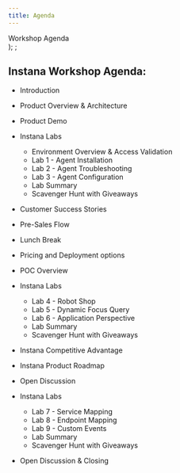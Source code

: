 ```yaml
---
title: Agenda
---
```

  <span>
    Workshop Agenda <br />
  </span>
);
;

##  Instana Workshop Agenda:
- Introduction 
- Product Overview & Architecture
- Product Demo   
- Instana Labs
   - Environment Overview & Access Validation  
   - Lab 1 - Agent Installation
   - Lab 2 - Agent Troubleshooting
   - Lab 3 - Agent Configuration
   - Lab Summary
   - Scavenger Hunt with Giveaways 
- Customer Success Stories
- Pre-Sales Flow

- Lunch Break 

- Pricing and Deployment options 
- POC Overview
- Instana Labs
   - Lab 4 - Robot Shop
   - Lab 5 - Dynamic Focus Query
   - Lab 6 - Application Perspective
   - Lab Summary 
   - Scavenger Hunt with Giveaways 
 - Instana Competitive Advantage
 - Instana Product Roadmap 
 - Open Discussion
 - Instana Labs 
   - Lab 7 - Service Mapping
   - Lab 8 - Endpoint Mapping
   - Lab 9 - Custom Events
   - Lab Summary
   - Scavenger Hunt with Giveaways 
 - Open Discussion & Closing 

